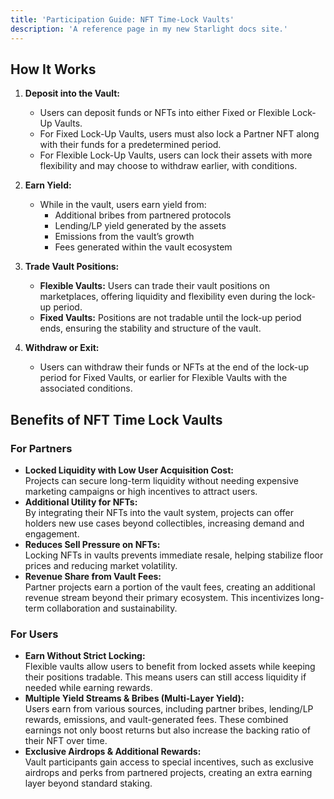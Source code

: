 ```yaml
---
title: 'Participation Guide: NFT Time-Lock Vaults'
description: 'A reference page in my new Starlight docs site.'
---
```


## How It Works

1. **Deposit into the Vault:**

   - Users can deposit funds or NFTs into either Fixed or Flexible Lock-Up Vaults.
   - For Fixed Lock-Up Vaults, users must also lock a Partner NFT along with their funds for a predetermined period.
   - For Flexible Lock-Up Vaults, users can lock their assets with more flexibility and may choose to withdraw earlier, with conditions.

2. **Earn Yield:**

   - While in the vault, users earn yield from:
     - Additional bribes from partnered protocols
     - Lending/LP yield generated by the assets
     - Emissions from the vault’s growth
     - Fees generated within the vault ecosystem

3. **Trade Vault Positions:**

   - **Flexible Vaults:** Users can trade their vault positions on marketplaces, offering liquidity and flexibility even during the lock-up period.
   - **Fixed Vaults:** Positions are not tradable until the lock-up period ends, ensuring the stability and structure of the vault.

4. **Withdraw or Exit:**
   - Users can withdraw their funds or NFTs at the end of the lock-up period for Fixed Vaults, or earlier for Flexible Vaults with the associated conditions.

## Benefits of NFT Time Lock Vaults

### For Partners

- **Locked Liquidity with Low User Acquisition Cost:**<br/> Projects can secure long-term liquidity without needing expensive marketing campaigns or high incentives to attract users.
- **Additional Utility for NFTs:** <br/>By integrating their NFTs into the vault system, projects can offer holders new use cases beyond collectibles, increasing demand and engagement.
- **Reduces Sell Pressure on NFTs:** <br/>Locking NFTs in vaults prevents immediate resale, helping stabilize floor prices and reducing market volatility.
- **Revenue Share from Vault Fees:** <br/>Partner projects earn a portion of the vault fees, creating an additional revenue stream beyond their primary ecosystem. This incentivizes long-term collaboration and sustainability.

### For Users

- **Earn Without Strict Locking:** <br/>Flexible vaults allow users to benefit from locked assets while keeping their positions tradable. This means users can still access liquidity if needed while earning rewards.
- **Multiple Yield Streams & Bribes (Multi-Layer Yield):** <br/>Users earn from various sources, including partner bribes, lending/LP rewards, emissions, and vault-generated fees. These combined earnings not only boost returns but also increase the backing ratio of their NFT over time.
- **Exclusive Airdrops & Additional Rewards:** <br/>Vault participants gain access to special incentives, such as exclusive airdrops and perks from partnered projects, creating an extra earning layer beyond standard staking.
